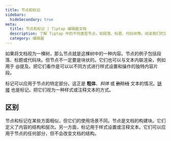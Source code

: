 ```yaml
---
title: 节点和标记
sidebars:
  hideSecondary: true
meta:
  title: 节点和标记 | Tiptap 编辑器文档
  description: 了解 Tiptap 中的不同类型节点，如段落、标题、代码块等。阅读我们的文档以了解更多信息！
  category: 编辑器
---
```


如果将文档视为一棵树，那么节点就是这棵树中的一种内容。节点的例子包括段落、标题或代码块。但节点不一定要是块状的。它们也可以与文本内联渲染，例如用于 @提及。把它们看作是可以以不同方式进行样式设置和操作的独特内容片段。

标记可以应用于节点的特定部分。这正是 **粗体**、_斜体_ 或 ~~删除线~~ 文本的情况。[链接](#) 也是标记。把它们视为一种样式或注释文本的方式。

## 区别

节点和标记在某些方面相似，但它们的使用场景不同。节点是文档的构建块。它们定义了内容的结构和层次。另一方面，标记用于样式设置或注释文本。它们可以应用于节点的任何部分，但不会改变文档的结构。